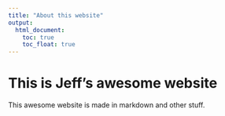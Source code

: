 ```yaml
---
title: "About this website"
output: 
  html_document:
    toc: true
    toc_float: true
---
```


# This is Jeff's awesome website

This awesome website is made  in markdown and other stuff. 





